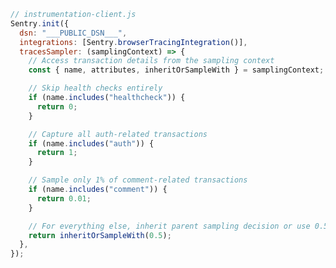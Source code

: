 ```javascript
// instrumentation-client.js
Sentry.init({
  dsn: "___PUBLIC_DSN___",
  integrations: [Sentry.browserTracingIntegration()],
  tracesSampler: (samplingContext) => {
    // Access transaction details from the sampling context
    const { name, attributes, inheritOrSampleWith } = samplingContext;

    // Skip health checks entirely
    if (name.includes("healthcheck")) {
      return 0;
    }

    // Capture all auth-related transactions
    if (name.includes("auth")) {
      return 1;
    }

    // Sample only 1% of comment-related transactions
    if (name.includes("comment")) {
      return 0.01;
    }

    // For everything else, inherit parent sampling decision or use 0.5
    return inheritOrSampleWith(0.5);
  },
});
```
